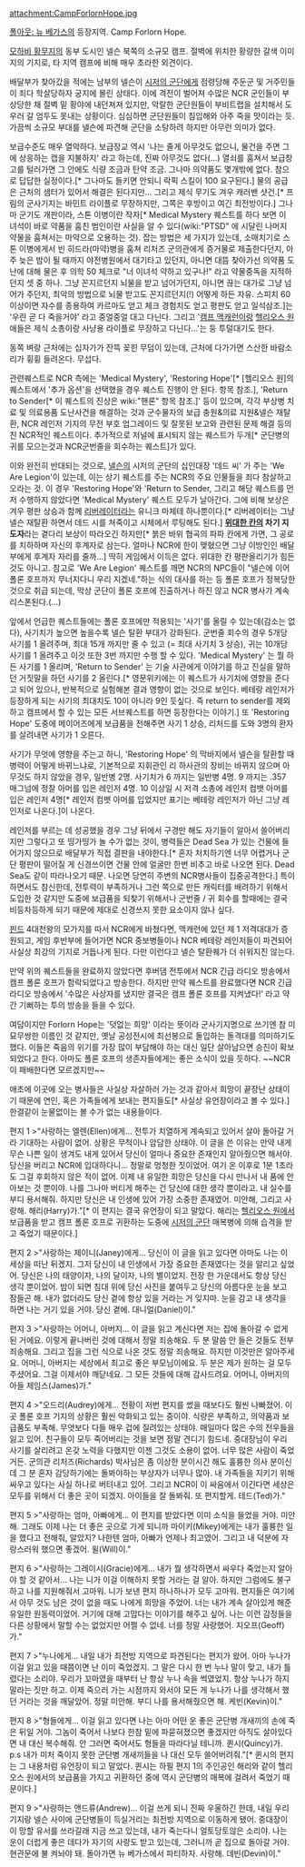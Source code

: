 attachment:CampForlornHope.jpg

[[폴아웃: 뉴 베가스]]의 등장지역. Camp Forlorn Hope.

[[모하비 황무지]]의 동부 도시인 넬슨 북쪽의 소규모 캠프. 절벽에 위치한 황량한 갈색 이미지의 기지로, 타 지역 캠프에 비해 매우 초라한 외견이다.

배달부가 찾아갔을 적에는 남부의 넬슨이 [[시저의 군단]]에게 점령당해 주둔군 및 거주민들이 죄다 학살당하자 궁지에 몰린 상태다. 이에 격전이 벌어져 수많은 NCR 군인들이 부상당한 채 절벽 밑 황야에 내던져져 있지만, 악랄한 군단원들이 부비트랩을 설치해서 도우러 갈 엄두도 못내는 상황이다. 심심하면 군단원들이 침입해와 아주 죽을 맛이라는 듯. 가끔씩 소규모 부대를 넬슨에 파견해 군단을 소탕하려 하지만 아무런 의미가 없다.

보급수준도 매우 열악하다. 보급장교 역시 '나는 줄게 아무것도 없으니, 물건을 주면 그에 상응하는 캡을 지불하지' 라고 하는데, 진짜 아무것도 없다(...) 열쇠를 훔쳐서 보급창고를 털러가면 그 안에도 식량 조금과 탄약 조금. 그나마 의약품도 몇개밖에 없다. 참으로 답답한 실정이다.[* 그나마도 들키면 안되니 락픽 스킬이 100 요구된다.] 물의 공급은 근처의 샘터가 있어서 해결은 된다지만... 그리고 제식 무기도 겨우 캐러밴 샷건.[* 프림의 군사기지는 바민트 라이플로 무장하지만, 그쪽은 후방이고 여긴 최전방이다.] 그나마 군기도 개판이라, 스톤 이병이란 작자[* Medical Mystery 퀘스트를 하다 보면 이 녀석이 바로 약품을 훔친 범인이란 사실을 알 수 있다(wiki:"PTSD" 에 시달린 나머지 약물을 훔쳐서는 마약으로 오용하는 것). 잡는 방법은 세 가지가 있는데, 소매치기로 스톤 이병에게서 빈 히드라(마약)병을 훔쳐 리처즈 군의관에게 증거물로 제출한다던지, 아주 늦은 밤이 될 때까지 야전병원에서 대기타고 있던지, 아니면 대뜸 찾아가선 의약품 도난에 대해 물은 후 의학 50 체크로 "너 이녀석 약하고 있구나!" 라고 약물중독을 지적하던지 셋 중 하나. 그냥 꼰지르던지 뇌물을 받고 넘어가던지, 아니면 끊는 대가로 그냥 넘어가 주던지, 최악의 방법으로 뇌물 받고도 꼰지르던지(!) 어떻게 하든 자유. 스피치 60 이상이면 자수를 종용하여 카르마도 얻고 체크 경험치도 얻고 평판도 얻고 일석삼조.]는 '우린 곧 다 죽을거야' 라고 중얼중얼 대고 다닌다. 그리고 '[[캠프 맥캐런]]이랑 [[헬리오스 원]] 애들은 제식 소총이랑 사냥용 라이플로 무장하고 다닌다...'는 둥 투덜대기도 한다.

동쪽 벼랑 근처에는 십자가가 잔뜩 꽂힌 무덤이 있는데, 근처에 다가가면 스산한 바람소리가 휭휭 들려온다. 무섭다.

관련퀘스트로 NCR 측에는 'Medical Mystery', 'Restoring Hope'[* [헬리오스 원]의 퀘스트에서 '추가 옵션'을 선택했을 경우 퀘스트 진행이 안 된다. 항목 참조.], 'Return to Sender[* 이 퀘스트의 진상은 wiki:"핸론" 항목 참조.]' 등이 있으며, 각각 부상병 치료 및 의료용품 도난사건을 해결하는 것과 군수물자의 보급 충원&의료 지원&넬슨 재탈환, NCR 레인저 기지의 무전 부호 업그레이드 및 잘못된 보고와 관련된 문제 해결 등의 친 NCR적인 퀘스트이다. 추가적으로 저널에 표시되지 않는 퀘스트가 두개[* 군단병의 귀를 모으는것과 NCR군번줄을 회수하는 퀘스트]가 있다.

이와 완전히 반대되는 것으로, [[넬슨]]의 시저의 군단의 십인대장 '데드 씨' 가 주는 'We Are Legion'이 있는데, 이는 상기 퀘스트를 주는 NCR의 주요 인물들을 죄다 참살하고 오라는 것. 이 경우 'Restoring Hope'와 'Return to Sender, 그리고 해당 퀘스트를 먼저 수행하지 않았다면 'Medical Mystery' 퀘스트 모두가 날아간다. 그에 비해 보상은 겨우 평판 상승과 함께 [[리버레이터(폴아웃: 뉴 베가스)|리버레이터]]라는 유니크 마체테 하나뿐이다.[* 리버레이터는 그냥 넬슨 재탈환 하면서 데드 시를 쳐죽이고 시체에서 루팅해도 된다.] '''[[위대한 칸]]의 차기 지도자'''라는 곁다리 보상이 따라오긴 하지만[* 붉은 바위 협곡의 파파 칸에게 가면, 그 공로를 치하하며 자신의 후계자로 삼는다. 얼마나 NCR에 한이 맺혔으면 그냥 이방인인 배달부에게 후계자 자리를 줄까...] 딱히 게임에서 이득은 없다. 위대한 칸 평판올리기가 힘든 것도 아니고. 참고로 'We Are Legion' 퀘스트를 깨면 NCR의 NPC들이 "넬슨에 이어 폴론 호프까지 무너지다니 우리 지겠네."하는 식의 대사를 하는 등 폴론 호프가 정복당한 것으로 취급 되는데, 막상 군단이 폴론 호프에 진출하거나 하진 않고 NCR 병사가 계속 리스폰된다.(...)

앞에서 언급한 퀘스트들에는 폴론 호프에만 적용되는 '사기'를 올릴 수 있는데(감소는 없다), 사기치가 높으면 높을수록 넬슨 탈환 부대가 강화된다. 군번줄 회수의 경우 5개당 사기를 1 올려주며, 최대 15개 까지만 줄 수 있고 (= 최대 사기치 3 상승), 귀는 10개당 사기를 1 올려주고 이것 또한 3번 까지만 수행 할 수 있다. 'Medical Mystery' 는 뭘 하든 사기를 1 올리며, 'Return to Sender' 는 기술 사관에게 이야기를 하고 진실을 말하던 거짓말을 하던 사기를 2 올린다.[* 영문위키에는 이 퀘스트가 사기치에 영향을 준다고 되어 있으나, 반복적으로 실험해본 결과 영향이 없는 것으로 보인다. 베테랑 레인저가 등장하게 되는 사기의 최대치도 10이 아니라 9인 듯싶다. 즉 return to sender를 제외하고 캠프에서 할 수 있는 모든 서브퀘스트를 하면 등장한다는 이야기.] 또 'Restoring Hope' 도중에 메이어즈에게 보급품을 전해주면 사기 1 상승, 리처드를 도와 3명의 환자를 살려내면 사기가 1 오른다.

사기가 무엇에 영향을 주는고 하니, 'Restoring Hope' 의 막바지에서 넬슨을 탈환할 때 병력이 어떻게 바뀌느냐로, 기본적으로 지휘관인 리 하사관의 장비는 바뀌지 않으며
아무것도 하지 않았을 경우, 일반병 2명.
사기치가 6 까지는 일반병 4명.
9 까지는 .357 매그넘에 정찰 아머를 입은 레인저 4명.
10 이상일 시 저격 소총에 레인저 컴뱃 아머를 입은 레인저 4명[* 레인저 컴뱃 아머를 입었지만 표기는 베테랑 레인저가 아닌 그냥 레인저로 나온다.]이 나온다.

레인저를 부르는 데 성공했을 경우 그냥 뒤에서 구경만 해도 자기들이 알아서 쓸어버리지만 그렇다고 또 띵가띵가 놀 수가 없는 것이, 병력들은 Dead Sea 가 있는 건물에 들어가지 않으므로 배달부가 직접 결판을 내야한다.[* 혼자 처치하기엔 너무 어렵거나 군단 평판이 떨어질 게 신경쓰이면 건물 안에 얼굴만 한번 비추고 바로 나오면 된다. Dead Sea도 같이 따라나오기 때문. 나오면 당연히 주변의 NCR병사들이 집중공격한다.] 특이하면서도 참신한데, 전투력이 부족하거나 그런 쪽으로 만든 캐릭터를 배려하기 위해서 도입한 것 같지만 도중에 보급품을 되찾기 위해서나 군번줄 / 귀 회수를 할때에는 결국 비등차등하게 되기 때문에 제대로 신경쓰지 못한 요소이지 않나 싶다.

[[핀드]] 4대천왕의 모가지를 따서 NCR에게 바쳤다면, 맥캐런에 있던 제 1 저격대대가 증원되고, 게임 후반부에 들어가면 NCR 중보병들이나 NCR 베테랑 레인저들이 파견되어 사실상 최강의 기지로 거듭나게 된다. 다만 이런다고 넬슨 탈환퀘가 더 쉬워지진 않는다.

만약 위의 퀘스트들을 완료하지 않았다면 후버댐 전투에서 NCR 긴급 라디오 방송에서 캠프 폴론 호프가 함락되었다고 방송한다. 하지만 만약 퀘스트를 완료했다면 NCR 긴급 라디오 방송에서 '수많은 사상자를 냈지만 결국은 캠프 폴론 호프를 지켜냈다!' 라고 약간 기뻐하는 투의 방송을 들을 수 있다.

여담이지만 Forlorn Hope는 '덧없는 희망' 이라는 뜻이라 군사기지명으로 쓰기엔 참 미묘무쌍한 이름인 것 같지만, 옛날 공성전시에 최선봉으로 돌입하는 돌격대를 의미하기도 했다. 이들은 죽음의 위기를 가장 많이 부담해야 하는 대신 일단 살아남으면 승진이 확보되었다고 한다. 아마도 폴론 호프의 생존자들에게는 좋은 소식이 있을 듯하다. ~~NCR이 패배한다면 모르겠지만~~

애초에 이곳에 오는 병사들은 사실상 자살하러 가는 것과 같아서 희망이 끝장난 상태이기 때문에 연인, 혹은 가족들에게 보내는 편지들도[* 사실상 유언장이라고 볼 수 있다.] 한결같이 눈물없이는 볼 수가 없는 내용들이다.


편지 1
>"사랑하는 엘렌(Ellen)에게... 전투가 치열하게 계속되고 있어서 살아 돌아갈 거라 기대하는 사람이 없어. 상황은 무척이나 암담한 상태야. 이 글을 쓴 이유는 만약 내게 무슨 나쁜 일이 생겨도 내게 있어서 당신이 얼마나 중요한 존재인지 알아줬으면 해서야. 당신을 버리고 NCR에 입대하다니... 정말로 멍청한 짓이었어. 여기 온 이후로 1분 1초라도 그걸 후회하지 않은 적이 없어. 이제 내 유일한 희망은 당신을 다시 만나서 내 품에 안아보는 것 뿐이야. 나를 그나마 버티게 해주는 건 당신에 대한 생각 뿐이라고. 내 실수를 부디 용서해줘. 하지만 당신은 내 인생에 있어 가장 소중한 존재였어. 미안해, 그리고 사랑해. 해리(Harry)가."[* 이 편지는 결국 유언장이 되고 말았다. 해리는 [[헬리오스 원]]에서 보급품을 받고 캠프 폴론 호프로 귀환하는 도중에 [[시저의 군단]] 매복병에 의해 습격을 받고 죽었기 때문이다.]

편지 2
>"사랑하는 제이니(Janey)에게... 당신이 이 글을 읽고 있다면 아마도 나는 이 세상을 떠난 뒤겠지. 그저 당신이 내 인생에서 가장 중요한 존재였다는 것을 알리고 싶었어. 당신은 나의 태양이자, 나의 달이자, 나의 별이었지. 전장 한 가운데서도 항상 당신 생각 뿐이었어. 밤이 되면 침대 위에 당신 사진을 붙여두고 당신의 아름다운 눈을 보고 잠들곤 해. 내가 없더라도 당신 곁에 항상 있을 거라는 거 잊지마. 눈을 감고 내 생각을 하면 나는 거기 있을 거야. 당신 곁에. 대니얼(Daniel)이."

편지 3
>"사랑하는 어머니, 아버지... 이 글을 읽고 계신다면 저는 집에 돌아갈 수 없게 된 거에요. 이렇게 끝나버린 것에 대해서 정말 죄송해요. 두 분 말씀 안 들은 것들도 전부 죄송해요. 그리고 집을 그런 식으로 나온 것도 정말 죄송해요. 하지만 이것만은 알아주세요. 어머니, 아버지는 세상에서 최고로 좋은 부모님이에요. 두 분은 제가 원하는 걸 모두 주셨어요. 그걸 이제서야 깨닫네요. 그 모든 것들에 대해 감사드려요. 어머니, 아버지의 아들 제임스(James)가."

편지 4
>"오드리(Audrey)에게... 전황이 저번 편지를 썼을 때보다도 훨씬 나빠졌어. 이곳 폴론 호프 기지의 상황은 훨씬 악화되고 있는 중이야. 식량은 부족하고, 의약품과 보급품도 부족해. 무엇보다 다들 매우 겁에 질려있는 상태야. 매일마다 많은 수의 전우들을 잃고 있어. 친구들이 모두 죽어버리는 것을 보면 정말 견디기 힘드네. 중대장님이 우리 사기를 살리려고 온갖 노력을 다했지만 이젠 그것도 소용이 없어. 너무 많은 사람이 죽었거든. 군의관 리처즈(Richards) 박사님은 좀 이상한 분이시긴 해도 훌륭한 의사 분이신데 그 분 혼자 감당하기에는 돌봐야하는 부상자가 너무나 많아. 내 가족들을 지키기 위해 싸우고 있다는 사실 하나로 버텨내고 있어. 그리고 NCR이 이 싸움에서 이긴다면 세상은 모두를 위해서 더 좋은 곳이 되겠지. 아이들을 잘 돌봐줘. 또 편지할게. 테드(Ted)가."


편지 5
>"사랑하는 엄마, 아빠에게... 이 편지를 받았다면 이미 소식을 들었을 거야. 미안해. 그래도 이제 나는 더 좋은 곳으로 가게 되니까 마이키(Mikey)에게는 내가 훌륭한 일을 했다고 전해줘, 알았지? 나한텐 엄마, 아빠가 언제나 최고였어. 그리고 내 덕분에 자랑스러워 했으면 좋겠어. 윌(Will)이."


편지 6
>"사랑하는 그레이시(Gracie)에게... 내가 뭘 생각하면서 싸우다 죽었는지 알아야 할 것 같아서... 나는 니가 이걸 이해하지 못할 거라는 걸 알아. 하지만 그럼에도 불구하고 나를 지원해줘서 고마워. 니가 보낸 편지 하나하나가 모두 고마워. 편지들은 여기에서 아무 것도 남은 것이 없을 때도 나에게 희망을 주었어. 너는 내가 계속 살아있게 해준 유일한 원동력이었어. 거기에 대해 고맙다는 이야기를 해주고 싶어. 나는 이런 감정들을 다른 상황에서 말할 수는 없었지만 어쩔 수 없네. 너를 정말 사랑했어. 지오프(Geoff)가."

편지 7
>"누나에게... 내일 내가 최전방 지역으로 파견된다는 편지가 왔어. 아마 누나가 이걸 읽고 있을 때쯤이면 난 이미 죽었겠지. 그 말은 다시 한 번 누나 말이 맞고, 내가 틀렸다는 소리야. 우리가 꼬마였을 때부터 난 항상 누나 속을 썩였었지. 항상 누나가 하지 말라는 짓만 하고. 이제 죽으러 가는 시점까지 와서야 모든 게 누나가 나를 생각해서 했던 거라는 것을 깨달았어. 정말 미안해. 부디 나를 용서해줬으면 해. 케빈(Kevin)이."


편지 8
>"형들에게... 이걸 읽고 있다면 나는 아마 어떤 운 좋은 군단병 개새끼의 손에 죽은 뒤일 거야. 그놈이 죽어서 나보다 한참 밑에 파묻혀졌으면 좋겠지만 아직도 살아있다면 내 대신 복수해줘. 안 그러면 죽어서도 형들을 따라다닐 테니까. 퀸시(Quincy)가. p.s 내가 미처 죽이지 못한 군단병 개새끼들을 나 대신 모두 쓸어버려줘."[* 퀸시의 편지는 그 내용처럼 유언장이 되고 말았다. 퀸시는 하필 편지 1의 주인공인 해리와 같이 헬리오스 원에서의 보급품을 가지고 귀환하던 중에 역시 군단병의 매복에 걸려서 죽었기 때문이다.]

편지 9
>"사랑하는 앤드류(Andrew)... 이걸 쓰게 되니 진짜 우울하긴 한데, 내일 우리 기지랑 넬슨 사이에 군단병들이 득실거리는 최전방 지역으로 이동하게 됐어. 중대장이 이 망할 유서를 쓰라길래 지금 쓰고 있는데, 내가 죽는다니 얼토당토않은 소리야. 나는 운이 더럽게 좋은 데다가 자기의 사랑도 받고 있는데, 그러니까 곧 집으로 돌아갈 거야. 현관문에 불 켜놔야 돼. 돌아가면 뉴 베가스에서 파티하자. 사랑해. 데빈(Devin)이."
